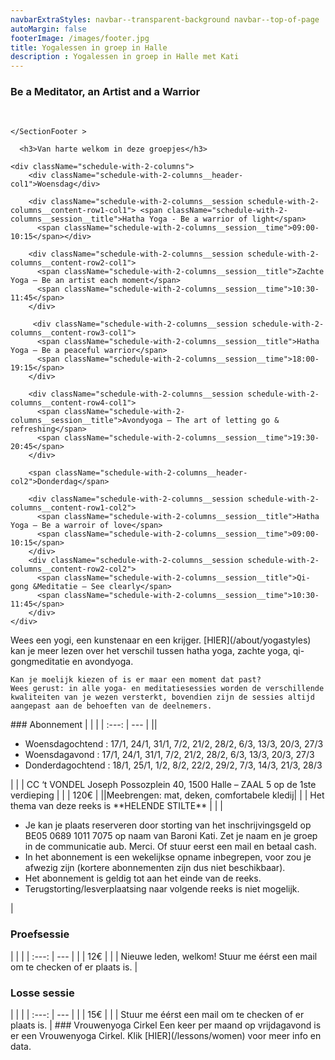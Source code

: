 ```yaml
---
navbarExtraStyles: navbar--transparent-background navbar--top-of-page
autoMargin: false
footerImage: /images/footer.jpg
title: Yogalessen in groep in Halle
description : Yogalessen in groep in Halle met Kati
---
```

<Section>  
  <ContentWithBackground src="/images/lessons/groepslessen.jpg" className="vh-100 w-100">
    <SectionFooter className="text--light text--emphasized">
      <div className="quote quote--dark-with-background">
            <div className="quote__content">
              <h3>
                Be a Meditator, an Artist and a Warrior
              </h3>
            </div>
          </div>      
          &nbsp;
      
        
    </SectionFooter >

  </ContentWithBackground>
  
</Section>



<Section className="section--auto-margin">
  <Content className="w-100 pb-3">

      <h3>Van harte welkom in deze groepjes</h3>
  
    <div className="schedule-with-2-columns">
        <div className="schedule-with-2-columns__header-col1">Woensdag</div>

        <div className="schedule-with-2-columns__session schedule-with-2-columns__content-row1-col1"> <span className="schedule-with-2-columns__session__title">Hatha Yoga - Be a warrior of light</span>
          <span className="schedule-with-2-columns__session__time">09:00-10:15</span></div>

        <div className="schedule-with-2-columns__session schedule-with-2-columns__content-row2-col1">
          <span className="schedule-with-2-columns__session__title">Zachte Yoga – Be an artist each moment</span>
          <span className="schedule-with-2-columns__session__time">10:30-11:45</span>
        </div>  

         <div className="schedule-with-2-columns__session schedule-with-2-columns__content-row3-col1">
          <span className="schedule-with-2-columns__session__title">Hatha Yoga – Be a peaceful warrior</span>
          <span className="schedule-with-2-columns__session__time">18:00-19:15</span>
        </div>  

        <div className="schedule-with-2-columns__session schedule-with-2-columns__content-row4-col1">
          <span className="schedule-with-2-columns__session__title">Avondyoga – The art of letting go & refreshing</span>
          <span className="schedule-with-2-columns__session__time">19:30-20:45</span>
        </div>  

        <span className="schedule-with-2-columns__header-col2">Donderdag</span>

        <div className="schedule-with-2-columns__session schedule-with-2-columns__content-row1-col2">
          <span className="schedule-with-2-columns__session__title">Hatha Yoga – Be a warroir of love</span>
          <span className="schedule-with-2-columns__session__time">09:00-10:15</span>
        </div>   
        <div className="schedule-with-2-columns__session schedule-with-2-columns__content-row2-col2">
          <span className="schedule-with-2-columns__session__title">Qi-gong &Meditatie – See clearly</span>
          <span className="schedule-with-2-columns__session__time">10:30-11:45</span>
        </div>         
    </div>
  </Content>
  <Content>
    Wees een yogi, een kunstenaar en een krijger. [HIER](/about/yogastyles) kan je meer lezen over het verschil tussen hatha yoga, zachte yoga, qi-gongmeditatie en avondyoga.

    Kan je moelijk kiezen of is er maar een moment dat past?  
    Wees gerust: in alle yoga- en meditatiesessies worden de verschillende kwaliteiten van je wezen versterkt, bovendien zijn de sessies altijd aangepast aan de behoeften van de deelnemers.


   
  </Content>
</Section>

<Section className="section--auto-margin pb-5">
  <Content className="w-100">
     ### Abonnement
     |  | |
    | :---: | --- |
    |<CalendarIcon/>| <ul> <li> Woensdagochtend : 17/1, 24/1, 31/1, 7/2, 21/2, 28/2, 6/3, 13/3, 20/3, 27/3</li> <li> Woensdagavond : 17/1, 24/1, 31/1, 7/2, 21/2, 28/2, 6/3, 13/3, 20/3, 27/3 </li> <li> Donderdagochtend : 18/1, 25/1, 1/2, 8/2, 22/2, 29/2, 7/3, 14/3, 21/3, 28/3 </li> </ul> |
    | <LocationIcon/> | CC ‘t VONDEL Joseph Possozplein 40, 1500 Halle – ZAAL 5 op de 1ste verdieping | 
    | <MoneyIcon/> | 120€ | 
    |<ToolIcon/>|Meebrengen: mat, deken, comfortabele kledij|
    | <ThemeIcon/> | Het thema van deze reeks is **HELENDE STILTE** | 
    | <BellIcon/> | <ul><li>Je kan je plaats reserveren door storting van het inschrijvingsgeld op BE05 0689 1011 7075 op naam van Baroni Kati. Zet je naam en je groep in de communicatie aub. Merci. Of stuur eerst een mail en betaal cash. </li><li>In het abonnement is een wekelijkse opname inbegrepen, voor zou je afwezig zijn (kortere abonnementen zijn dus niet beschikbaar).</li> <li>Het abonnement is geldig tot aan het einde van de reeks. </li> <li>Terugstorting/lesverplaatsing naar volgende reeks is niet mogelijk.</li> </ul> | 

  </Content>  

   <Content className="w-100">
     <h3>Proefsessie</h3>
     |  | |
    | :---: | --- |
    | <MoneyIcon/> | 12€ | 
    | <BellIcon/> | Nieuwe leden, welkom! Stuur me éérst een mail om te checken of er plaats is. | 

  </Content>  

  <Content className="w-100">
     <h3>Losse sessie</h3>
     |  | |
    | :---: | --- |
    | <MoneyIcon/> | 15€ | 
    | <BellIcon/> | Stuur me éérst een mail om te checken of er plaats is. | 

  </Content>  

  <Content className="w-100">
  ### Vrouwenyoga Cirkel
  Een keer per maand op vrijdagavond is er een Vrouwenyoga Cirkel.  
  Klik [HIER](/lessons/women) voor meer info en data.
  </Content>  
   

</Section>
